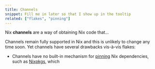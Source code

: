 ```yaml
---
title: Channels
snippet: Fill me in later so that I show up in the tooltip
related: ["flakes", "pinning"]
---
```


Nix **channels** are a way of obtaining Nix code that...

Channels remain fully supported in Nix and this is unlikely to change any time soon.
Yet channels have several drawbacks vis-à-vis flakes:

- Channels have no built-in mechanism for [pinning](/concepts/pinning) Nix dependencies, such as [Nixpkgs](/concepts/nixpkgs), which
